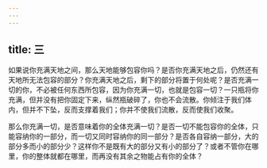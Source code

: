 ```yaml
---
---
---
```

title: 三
---

如果说你充满天地之间，那么天地能够包容你吗？是否你充满天地之后，仍然还有天地所无法包容的部分？你充满天地之后，剩下的部分将置于何处呢？是否充满一切的你，不必被任何东西所包容，因为你充满一切，也就是包容一切？一只瓶将你充满，但并没有把你固定下来，纵然瓶破碎了，你也不会流散。你倾注于我们体内，但并不下坠，反而支撑着我们；你并不使我们流散，反而使我们收聚。

那么你充满一切，是否意味着你的全体充满一切？是否一切不能包容你的全体，只能容纳你的一部分，而一切又同时容纳你的同一部分？是否各自容纳一部分，大的部分多而小的部分少？这样你不是既有大的部分又有小的部分了？或者不管你在哪里，你的整体就都在哪里，而再没有其余之物能占有你的全体？